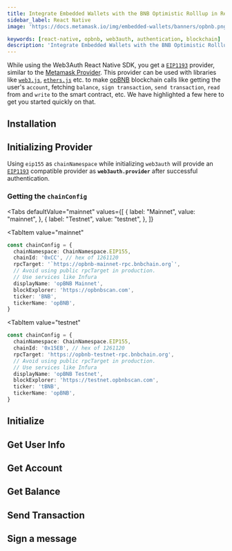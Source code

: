 ```yaml
---
title: Integrate Embedded Wallets with the BNB Optimistic Rolllup in React Native
sidebar_label: React Native
image: 'https://docs.metamask.io/img/embedded-wallets/banners/opbnb.png'

keywords: [react-native, opbnb, web3auth, authentication, blockchain]
description: 'Integrate Embedded Wallets with the BNB Optimistic Rolllup in React Native | Embedded Wallets'
---
```



<SEO
  title="Integrate Embedded Wallets with the BNB Optimistic Rolllup in React Native"
  description="Integrate Embedded Wallets with the BNB Optimistic Rolllup in React Native | Embedded Wallets"
  image="https://docs.metamask.io/img/embedded-wallets/banners/opbnb.png"
  slug="/embedded-wallets/connect-blockchain/evm/opbnb/react-native"
/>

While using the Web3Auth React Native SDK, you get a [`EIP1193`](https://eips.ethereum.org/EIPS/eip-1193) provider, similar to the [Metamask Provider](https://docs.metamask.io/guide/ethereum-provider.html). This provider can be used with libraries like [`web3.js`](https://web3js.readthedocs.io/en/v1.2.8/getting-started.html), [`ethers.js`](https://docs.ethers.io/v5/getting-started/) etc. to make [opBNB](https://astar.network/) blockchain calls like getting the user's `account`, fetching `balance`, `sign transaction`, `send transaction`, `read` from and `write` to the smart contract, etc. We have highlighted a few here to get you started quickly on that.

## Installation

<InstallationSnippet />

## Initializing Provider

Using `eip155` as `chainNamespace` while initializing `web3auth` will provide an [`EIP1193`](https://eips.ethereum.org/EIPS/eip-1193) compatible provider as **`web3auth.provider`** after successful authentication.

### Getting the `chainConfig`

<Tabs
 defaultValue="mainnet"
  values={[
    { label: "Mainnet", value: "mainnet", },
    { label: "Testnet", value: "testnet", },
  ]}
>

<TabItem
  value="mainnet"
>

```typescript
const chainConfig = {
  chainNamespace: ChainNamespace.EIP155,
  chainId: '0xCC', // hex of 1261120
  rpcTarget: '`https://opbnb-mainnet-rpc.bnbchain.org`',
  // Avoid using public rpcTarget in production.
  // Use services like Infura
  displayName: 'opBNB Mainnet',
  blockExplorer: 'https://opbnbscan.com',
  ticker: 'BNB',
  tickerName: 'opBNB',
}
```

</TabItem>

<TabItem
  value="testnet"
>

```typescript
const chainConfig = {
  chainNamespace: ChainNamespace.EIP155,
  chainId: '0x15EB', // hex of 1261120
  rpcTarget: 'https://opbnb-testnet-rpc.bnbchain.org',
  // Avoid using public rpcTarget in production.
  // Use services like Infura
  displayName: 'opBNB Testnet',
  blockExplorer: 'https://testnet.opbnbscan.com',
  ticker: 'tBNB',
  tickerName: 'opBNB',
}
```

</TabItem>

</Tabs>

## Initialize

<InitialisationSnippet />

## Get User Info

<UserInfoSnippet />

## Get Account

<GetAccountSnippet />

## Get Balance

<GetBalanceSnippet />

## Send Transaction

<SendTransactionSnippet />

## Sign a message

<SignMessageSnippet />
